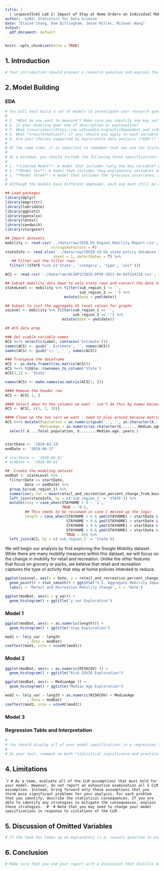 ```yaml
---
title: |
  | \vspace{5cm} Lab 2: Impact of Stay at Home Orders on Individual Mobility
author: 'w203: Statistics for Data Science'
date: "Elaine Chang, Dom Dillingham, Jesse Miller, Michael Wang"
output:
  pdf_document: default
---
```


\newpage 

```r
knitr::opts_chunk$set(echo = TRUE)
```

## 1. Introduction

```r
# Your introduction should present a research question and explain the concept that you're attempting to measure and how it will be operationalized. This section should pave the way for the body of the report, preparing the reader to understand why the models are constructed the way that they are. It is not enough to simply say "We are looking for policies that help against COVID."  Your introduction must do work for you, focusing the reader on a specific measurement goal, making them care about it, and propelling the narrative forward. This is also good time to put your work into context, discuss cross-cutting issues, and assess the overall appropriateness of the data.
```

## 2. Model Building

### EDA

```r
# You will next build a set of models to investigate your research question, documenting your decisions. Here are some things to keep in mind during your model building process:
# 
# 1. *What do you want to measure*? Make sure you identify one key variable (possibly more in rare cases) that will allow you to derive conclusions relevant to your research question, and include this variables in all model specifications.
# 2. Is your modeling goal one of description or explanation? 
# 3. What [covariates](https://en.wikipedia.org/wiki/Dependent_and_independent_variables#Statistics_synonyms) help you achieve your modeling goals? What covariates are problematic, either due to *collinearity*, or because they will absorb some of a causal effect you want to measure?
# 4. What *transformations*, if any, should you apply to each variable? These transformations might reveal linearities in the data, make your results relevant, or help you meet model assumptions.
# 5. Are your choices supported by exploratory data analysis (*EDA*)? You will likely start with some general EDA to *detect anomalies* (missing values, top-coded variables, etc.). From then on, your EDA should be interspersed with your model building. Use visual tools to *guide* your decisions. You can also leverage statistical *tests* to help assess whether variables, or groups of variables, are improving model fit.
# 
# At the same time, it is important to remember that you are not trying to create one perfect model. You will create several specifications, giving the reader a sense of how robust (or sensitive) your results are to modeling choices, and to show that you're not just cherry-picking the specification that leads to the largest effects.
# 
# At a minimum, you should include the following three specifications:
# 
# 1. **Limited Model**: A model that includes *only the key variable* you want to measure and nothing (or almost nothing) else. This variables might be transformed, as determined by your EDA, but the model should include the absolute minimum number of covariates (perhaps one, or at most two-three, covariates if they are so crucial that it would be unreasonable to omit them). 
# 1. **Model Two**: A model that includes *key explanatory variables and covariates that you believe advance your modeling* goals without introducing too much multicollinearity or causing other issues. This model should strike a balance between accuracy and parsimony and reflect your best understanding of the relationships among key variables.
# 1. **Model Three**: A model that includes the *previous covariates, and many other covariates*, erring on the side of inclusion. A key purpose of this model is to evaluate how parameters of interest change (if at all) when additional, potentially colinear variables are included in the model specification.
# 
# Although the models have different emphases, each one must still be a reasonable choice given your modeling goals.  The idea is to choose models that encircle the space of reasonable modeling choices, and to give an overall understanding of how these choices impact results.
```

```r
## Load packages 
library(dplyr)
library(magrittr)
library(lubridate)
library(ggplot2)
library(openxlsx)
library(lmtest)
library(sandwich)
library(stargazer)

## Import datasets
mobility <- read.csv('../data/raw/2020_US_Region_Mobility_Report.csv',
                     stringsAsFactors = F)
stateInfo <- read.xlsx('../data/raw/COVID-19 US state policy database 3_17_2021.xlsx',
                      sheet = 1, detectDates = T) %>%
   ## Filter out the filler rows
  filter(!(STATE %in% c('State', 'category', 'type', 'unit'))) 

ACS <- read.csv('../data/raw/ACSDP1Y2019.DP05-2021-04-04T224220.csv', stringsAsFactors = F)

## Subset mobility data down to only state rows and convert the date to a date
stateLevel <- mobility %>% filter(sub_region_1 != '', 
                                  sub_region_2 == '') %>%
                           mutate(Date = ymd(date))

## Subset to just the aggregate US level values for graphs
usLevel <- mobility %>% filter(sub_region_1 == '', 
                               sub_region_2 == '') %>% 
                          mutate(Date = ymd(date))

## ACS data prep

### Get usable variable names
ACS %<>% select(c(Label, contains('Estimate')))
names(ACS) <- gsub('..Estimate', '', names(ACS))
names(ACS) <- gsub('\\.', ' ', names(ACS))

### Transpose the dataframe
ACS <- as.data.frame(t(as.matrix(ACS)))
ACS %<>% tibble::rownames_to_column('State')
ACS[1,1] <- 'State'

names(ACS) <- make.names(as.matrix(ACS[1, ]))

#### Remove the header row
ACS <- ACS[-1, ] 

#### Select down to the columns we want - can't do this by names because of duplicates
ACS <- ACS[, c(1, 3, 20)]

#### Clean up the two vars we want - need to play around because matrix converts to factors
ACS %<>% mutate(Population = as.numeric(gsub(',', '', as.character(X....Total.population))), 
                MedianAge = as.numeric(as.character(X........Median.age..years.))) %>%
  select(-X....Total.population, X........Median.age..years.)


startDate <- '2020-03-19'
endDate <- '2020-06-27'

# startDate <- '2020-04-01'
# endDate <- '2020-08-01'

##  Create the modeling dataset
modDat <- stateLevel %>%
  filter(Date >= startDate,
         Date <= endDate) %>%
  group_by(sub_region_1) %>%
  summarise(y_var = mean(retail_and_recreation_percent_change_from_baseline)) %>%
  left_join(stateInfo, by = c('sub_region_1' = 'STATE')) %>%
  mutate(stay = case_when(STAYHOME > 0 ~ '1',
                          TRUE ~ '0'),
         ## This needs to be reviewed in case I messed up the logic
         length = case_when(STAYHOME > 0 & ymd(STAYHOME) > startDate & ymd(END_STHM) < endDate ~ ymd(END_STHM) - ymd(STAYHOME),
                            STAYHOME > 0 & ymd(STAYHOME) > startDate & ymd(END_STHM) > endDate ~ ymd(endDate) - ymd(STAYHOME),
                            STAYHOME > 0 & ymd(STAYHOME) < startDate & ymd(END_STHM) < endDate ~ ymd(END_STHM) - ymd(startDate),
                            STAYHOME > 0 & ymd(STAYHOME) < startDate & ymd(END_STHM) > endDate ~ ymd(endDate) - ymd(startDate),
                            TRUE ~ 0)) %>% 
  left_join(ACS, by = c('sub_region_1' = 'State'))
```

We will begin our analysis by first exploring the Google Mobility dataset. While there are many mobility measures within this dataset, we will focus on the change in mobility for retail and recreation. Unlike the other features that focus on grocery or parks, we beleive that retail and recreation captures the type of activity that stay at home policies intended to reduce. 

```r
ggplot(usLevel, aes(x = Date, y = retail_and_recreation_percent_change_from_baseline)) +
  geom_point() + stat_smooth() + ggtitle("U.S. Aggregate Mobility Impact") + 
  labs(y = 'Retail and Recreation Mobility Change', x = 'Date')
```

```r
ggplot(modDat, aes(x = y_var)) +
  geom_histogram() + ggtitle("y_var Exploration") 
```

### Model  1

```r
ggplot(modDat, aes(x = as.numeric(length))) +
  geom_histogram() + ggtitle("stay Exploration") 
```

```r
mod1 <- lm(y_var ~ length
          , data = modDat)
coeftest(mod1, vcov = vcovHC(mod1))
```



### Model 2

```r
ggplot(modDat, aes(x = as.numeric(RISKCOV) )) +
  geom_histogram() + ggtitle("Risk COVID Exploration") 
```

```r
ggplot(modDat, aes(x = MedianAge )) +
  geom_histogram() + ggtitle("Median Age Exploration") 
```

```r
mod2 <- lm(y_var ~ length + as.numeric(RISKCOV) + MedianAge
          , data = modDat)
coeftest(mod2, vcov = vcovHC(mod2))
```

### Model 3

### Regression Table and Interpretation
```r
# 
# You should display all of your model specifications in a regression table, using a package like [`stargazer`](https://cran.r-project.org/web/packages/stargazer/vignettes/stargazer.pdf) to format your output. It should be easy for the reader to find the coefficients that represent key effects at the top of the regression table, and scan horizontally to see how they change from specification to specification. Make sure that you display the most appropriate standard errors in your table, along with significance stars.
# 
# In your text, comment on both *statistical significance and practical significance*. You may want to include statistical tests besides the standard t-tests for regression coefficients.
```

## 4. Limitations

````r
# As a team, evaluate all of the CLM assumptions that must hold for your model. However, do not report an exhaustive examination all 5 CLM assumption. Instead, bring forward only those assumptions that you think pose significant problems for your analysis. For each problem that you identify, describe the statistical consequences. If you are able to identify any strategies to mitigate the consequences, explain these strategies. 
# 
# Note that you may need to change your model specifications in response to violations of the CLM. 
```

## 5. Discussion of Omitted Variables

```r
# If the team has taken up an explanatory (i.e. causal) question to evaluate, then identify what you think are the 5 most important *omitted variables* that bias results you care about. For each variable, you should *reason about the direction of bias* caused by omitting this variable. If you can argue whether the bias is large or small, that is even better. State whether you have any variables available that may proxy (even imperfectly) for the omitted variable. Pay particular attention to whether each omitted variable bias is *towards zero or away from zero*. You will use this information to judge whether the effects you find are likely to be real, or whether they might be entirely an artifact of omitted variable bias.
```

## 6. Conclusion

```r
# Make sure that you end your report with a discussion that distills key insights from your estimates and addresses your research question.
```